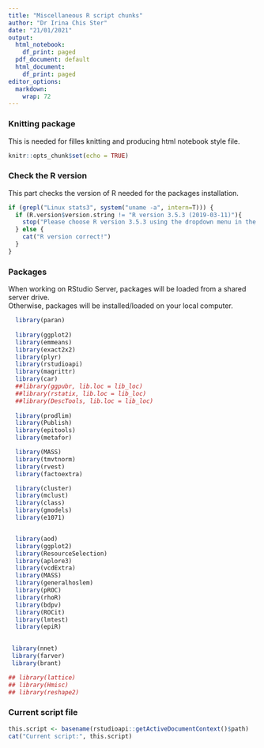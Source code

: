 ```yaml
---
title: "Miscellaneous R script chunks"
author: "Dr Irina Chis Ster"
date: "21/01/2021"
output:
  html_notebook:
    df_print: paged
  pdf_document: default
  html_document:
    df_print: paged
editor_options:
  markdown:
    wrap: 72
---
```


### Knitting package

This is needed for filles knitting and producing html notebook style
file.

```r
knitr::opts_chunk$set(echo = TRUE)
```

### Check the R version

This part checks the version of R needed for the packages installation.

```r
if (grepl("Linux stats3", system("uname -a", intern=T))) {
  if (R.version$version.string != "R version 3.5.3 (2019-03-11)"){
    stop("Please choose R version 3.5.3 using the dropdown menu in the top right corner of RStudio Server.")
  } else {
    cat("R version correct!")
  }
}
```

### Packages

When working on RStudio Server, packages will be loaded from a shared
server drive.\
Otherwise, packages will be installed/loaded on your local computer.

```r
  library(paran)
  
  library(ggplot2)
  library(emmeans)
  library(exact2x2)
  library(plyr)
  library(rstudioapi)
  library(magrittr)
  library(car)
  ##library(ggpubr, lib.loc = lib_loc)
  ##library(rstatix, lib.loc = lib_loc)
  ##library(DescTools, lib.loc = lib_loc)
  
  library(prodlim)
  library(Publish)
  library(epitools)
  library(metafor) 

  library(MASS)
  library(tmvtnorm)
  library(rvest)
  library(factoextra)

  library(cluster)
  library(mclust)
  library(class)
  library(gmodels)
  library(e1071)


  library(aod)
  library(ggplot2)
  library(ResourceSelection)
  library(aplore3)
  library(vcdExtra)
  library(MASS)
  library(generalhoslem)
  library(pROC)
  library(rhoR)
  library(bdpv)
  library(ROCit)
  library(lmtest)
  library(epiR)
  

 library(nnet)
 library(farver)
 library(brant)

## library(lattice)
## library(Hmisc)
## library(reshape2)


```

### Current script file

```r
this.script <- basename(rstudioapi::getActiveDocumentContext()$path)
cat("Current script:", this.script)

```
